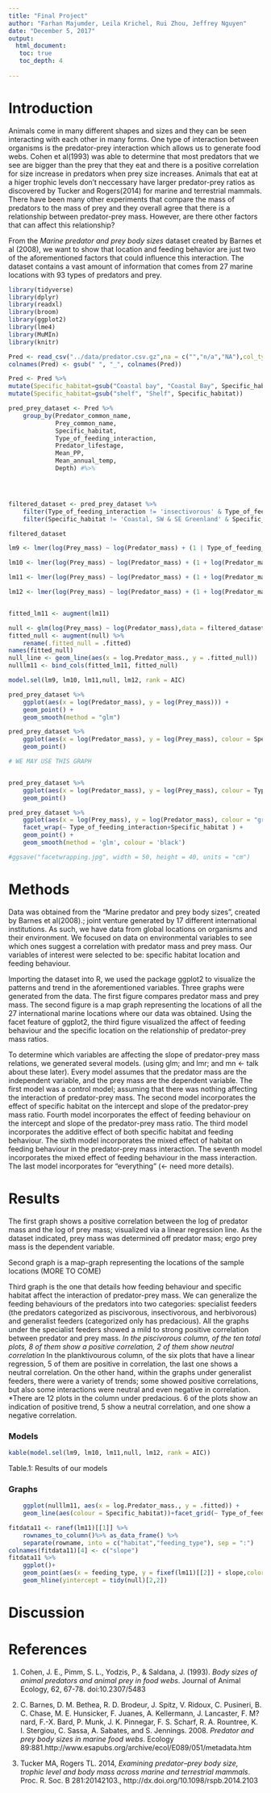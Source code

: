 ```yaml
---
title: "Final Project"
author: "Farhan Majumder, Leila Krichel, Rui Zhou, Jeffrey Nguyen"
date: "December 5, 2017"
output:
  html_document: 
   toc: true
   toc_depth: 4
    
---
```


# Introduction

Animals come in many different shapes and sizes and they can be seen interacting with each other in many forms.  One type of interaction between organisms is the predator-prey interaction which allows us to generate food webs.  Cohen et al(1993) was able to determine that most predators that we see are bigger than the prey that they eat and there is a positive correlation for size increase in predators when prey size increases.  Animals that eat at a higer trophic levels don't neccessary have larger predator-prey ratios as discovered by Tucker and Rogers(2014) for marine and terrestrial mammals. There have been many other experiments that compare the mass of predators to the mass of prey and they overall agree that there is a relationship between predator-prey mass. However, are there other factors that can affect this relationship?

From the *Marine predator and prey body sizes* dataset created by Barnes et al (2008), we want to show that location and feeding behavior are just two of the aforementioned factors that could influence this interaction. The dataset contains a vast amount of information that comes from 27 marine locations with 93 types of predators and prey.  

```r
library(tidyverse)
library(dplyr)
library(readxl)
library(broom)
library(ggplot2)
library(lme4)
library(MuMIn)
library(knitr)


```

```r


Pred <- read_csv("../data/predator.csv.gz",na = c("","n/a","NA"),col_types = cols(`SD PP`=col_double()))
colnames(Pred) <- gsub(" ", "_", colnames(Pred))

Pred <- Pred %>%
mutate(Specific_habitat=gsub("Coastal bay", "Coastal Bay", Specific_habitat)) %>%
mutate(Specific_habitat=gsub("shelf", "Shelf", Specific_habitat))

pred_prey_dataset <- Pred %>%
    group_by(Predator_common_name, 
             Prey_common_name, 
             Specific_habitat, 
             Type_of_feeding_interaction, 
             Predator_lifestage, 
             Mean_PP,
             Mean_annual_temp,
             Depth) #%>%




filtered_dataset <- pred_prey_dataset %>% 
    filter(Type_of_feeding_interaction != 'insectivorous' & Type_of_feeding_interaction != 'predacious/piscivorous') %>% 
    filter(Specific_habitat != 'Coastal, SW & SE Greenland' & Specific_habitat != 'inshore' & Specific_habitat != 'Nearshore waters')

filtered_dataset 

lm9 <- lmer(log(Prey_mass) ~ log(Predator_mass) + (1 | Type_of_feeding_interaction) + (1 | Type_of_feeding_interaction:Specific_habitat), data = filtered_dataset)

lm10 <- lmer(log(Prey_mass) ~ log(Predator_mass) + (1 + log(Predator_mass) | Type_of_feeding_interaction) + (1 + log(Predator_mass)| Type_of_feeding_interaction:Specific_habitat), data = filtered_dataset)

lm11 <- lmer(log(Prey_mass) ~ log(Predator_mass) + (1 + log(Predator_mass) | Specific_habitat) + (1 + log(Predator_mass)| Specific_habitat:Type_of_feeding_interaction), data = filtered_dataset)

lm12 <- lmer(log(Prey_mass) ~ log(Predator_mass) + (1 + log(Predator_mass) | Specific_habitat) + (1 + log(Predator_mass)| Specific_habitat:Type_of_feeding_interaction) + (1 + log(Predator_mass)| Type_of_feeding_interaction), data = filtered_dataset)


fitted_lm11 <- augment(lm11) 

null <- glm(log(Prey_mass) ~ log(Predator_mass),data = filtered_dataset) 
fitted_null <- augment(null) %>% 
    rename(.fitted_null = .fitted)
names(fitted_null)
null_line <- geom_line(aes(x = log.Predator_mass., y = .fitted_null))
nulllm11 <- bind_cols(fitted_lm11, fitted_null)

model.sel(lm9, lm10, lm11,null, lm12, rank = AIC)

```


```r
pred_prey_dataset %>% 
    ggplot(aes(x = log(Predator_mass), y = log(Prey_mass))) +
    geom_point() +
    geom_smooth(method = "glm") 
```  


```r

pred_prey_dataset %>% 
    ggplot(aes(x = log(Predator_mass), y = log(Prey_mass), colour = Specific_habitat)) +
    geom_point() 


```

```r



# WE MAY USE THIS GRAPH


pred_prey_dataset %>% 
    ggplot(aes(x = log(Predator_mass), y = log(Prey_mass), colour = Type_of_feeding_interaction)) +
    geom_point() 
```



```r
pred_prey_dataset %>% 
    ggplot(aes(x = log(Prey_mass), y = log(Predator_mass), colour = "gray50")) +
    facet_wrap(~ Type_of_feeding_interaction+Specific_habitat ) +
    geom_point() +
    geom_smooth(method = 'glm', colour = 'black')

#ggsave("facetwrapping.jpg", width = 50, height = 40, units = "cm")
```

# Methods

Data was obtained from the “Marine predator and prey body sizes”, created by Barnes et al(2008).; joint venture generated by 17 different international institutions. As such, we have data from global locations on organisms and their environment. We focused on data on environmental variables to see which ones suggest a correlation with predator mass and prey mass. Our variables of interest were selected to be: specific habitat location and feeding behaviour.
 
Importing the dataset into R, we used the package ggplot2 to visualize the patterns and trend in the aforementioned variables. Three graphs were generated from the data. The first figure compares predator mass and prey mass. The second figure is a map graph representing the locations of all the 27 international marine locations where our data was obtained. Using the facet feature of ggplot2, the third figure visualized the affect of feeding behaviour and the specific location on the relationship of predator-prey mass ratios.
 
To determine which variables are affecting the slope of predator-prey mass relations, we generated several models. (using glm; and lmr; and mn <- talk about these later). Every model assumes that the predator mass are the independent variable, and the prey mass are the dependent variable. The first model was a control model; assuming that there was nothing affecting the interaction of predator-prey mass. The second model incorporates the effect of specific habitat on the intercept and slope of the predator-prey mass ratio. Fourth model incorporates the effect of feeding behaviour on the intercept and slope of the predator-prey mass ratio.  The third model incorporates the additive effect of both specific habitat and feeding behaviour. The sixth model incorporates the mixed effect of habitat on feeding behaviour in the predator-prey mass interaction. The seventh model incorporates the mixed effect of feeding behaviour in the mass interaction. The last model incorporates for “everything” (<- need more details). 


# Results

The first graph shows a positive correlation between the log of predator mass and the log of prey mass; visualized via a linear regression line. As the dataset indicated, prey mass was determined off predator mass; ergo prey mass is the dependent variable.
 
Second graph is a map-graph representing the locations of the sample locations (MORE TO COME)
 
Third graph is the one that details how feeding behaviour and specific habitat affect the interaction of predator-prey mass. We can generalize the feeding behaviours of the predators into two categories: specialist feeders (the predators categorized as piscivorous, insectivorous, and herbivorous) and generalist feeders (categorized only has predacious). All the graphs under the specialist feeders showed a mild to strong positive correlation between predator and prey mass.
*In the piscivorous column, of the ten total plots, 8 of them show a positive correlation, 2 of them show neutral correlation
*In the planktivourous column, of the six plots that have a linear regression, 5 of them are positive in correlation, the last one shows a neutral correlation.
On the other hand, within the graphs under generalist feeders, there were a variety of trends; some showed positive correlations, but also some interactions were neutral and even negative in correlation.
*There are 12 plots in the column under predacious. 6 of the plots show an indication of positive trend, 5 show a neutral correlation, and one show a negative correlation. 



### Models


```r

kable(model.sel(lm9, lm10, lm11,null, lm12, rank = AIC))
```
Table.1: Results of our models


### Graphs 

```r
    ggplot(nulllm11, aes(x = log.Predator_mass., y = .fitted)) +
    geom_line(aes(colour = Specific_habitat))+facet_grid(~ Type_of_feeding_interaction) + null_line
```


```r

fitdata11 <- ranef(lm11)[[1]] %>% 
    rownames_to_column()%>% as_data_frame() %>% 
    separate(rowname, into = c("habitat","feeding_type"), sep = ":") 
colnames(fitdata11)[4] <- c("slope")
fitdata11 %>% 
    ggplot()+
    geom_point(aes(x = feeding_type, y = fixef(lm11)[[2]] + slope,color = habitat) ) + 
    geom_hline(yintercept = tidy(null)[2,2])

```

# Discussion








# References

1) Cohen, J. E., Pimm, S. L., Yodzis, P., & Saldana, J. (1993). *Body sizes of animal predators and animal prey in food webs*. Journal of Animal Ecology, 62, 67-78. doi:10.2307/5483

2) C. Barnes, D. M. Bethea, R. D. Brodeur, J. Spitz, V. Ridoux, C. Pusineri, B. C. Chase, M. E. Hunsicker, F. Juanes, A. Kellermann, J. Lancaster, F. M?nard, F.-X. Bard, P. Munk, J. K. Pinnegar, F. S. Scharf, R. A. Rountree, K. I. Stergiou, C. Sassa, A. Sabates, and S. Jennings. 2008. *Predator and prey body sizes in marine food webs*. Ecology 89:881.http://www.esapubs.org/archive/ecol/E089/051/metadata.htm

3) Tucker MA, Rogers TL. 2014, *Examining predator–prey body size, trophic level and body mass across marine and terrestrial mammals*. Proc. R. Soc. B 281:20142103., http://dx.doi.org/10.1098/rspb.2014.2103





